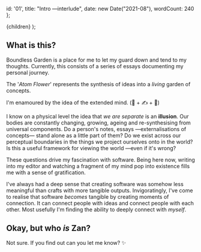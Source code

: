 
  id: '01',
  title: "Intro —interlude",
  date: new Date("2021-08"),
  wordCount: 240
};


  <Layout meta={meta}>
    <References id={meta.id} references={references} />
    {children}
  </Layout>
);

## What is this?
Boundless Garden is a place for me to let my guard down and tend to my thoughts.
Currently, this consists of a series of essays documenting my personal journey.

<AtomFlower />

The '_Atom Flower_' represents the synthesis of ideas into a _living_ garden of concepts.

I'm enamoured by the idea of the extended mind. (🧠 + ✍️ + 🎒)

I know on a physical level the idea that _we are separate_ is an __illusion__. Our bodies are constantly changing, growing, ageing and re-synthesising from universal components. Do a person's notes, essays —externalisations of concepts— stand alone as a little part of them? Do we exist across our perceptual boundaries in the things we project ourselves onto in the world? Is this a useful framework for viewing the world —even if it's wrong?

These questions drive my fascination with software. Being here now, writing into my editor and watching a fragment of my mind pop into existence fills me with a sense of gratification.

I've always had a deep sense that creating software was somehow less meaningful than crafts with more tangible outputs. Invigoratingly, I've come to realise that software _becomes_ tangible by creating moments of connection. It can connect people with ideas and connect people with each other. Most usefully I'm finding the ability to deeply connect with _myself_.

## Okay, but who *is* Zan?
Not sure. If you find out can you let me know? ✨

